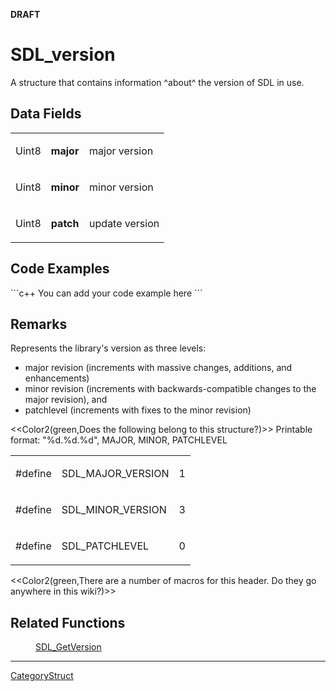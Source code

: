 <!-- pragma section-numbers off -->
<!-- pragma disable-camelcase -->
'''DRAFT'''

= SDL_version =
A structure that contains information ^about^ the version of SDL in use.


== Data Fields ==
{|
|Uint8
|'''major'''
|major version
|-
|Uint8
|'''minor'''
|minor version
|-
|Uint8
|'''patch'''
|update version
|}

== Code Examples ==
```c++
You can add your code example here
```

== Remarks ==
Represents the library's version as three levels: 
*major revision (increments with massive changes, additions, and enhancements)
*minor revision (increments with backwards-compatible changes to the major revision), and
*patchlevel (increments with fixes to the minor revision)


<<Color2(green,Does the following belong to this structure?)>>
Printable format: "%d.%d.%d", MAJOR, MINOR, PATCHLEVEL

{|
|#define
|SDL_MAJOR_VERSION
|1<br/>
|-
|#define
|SDL_MINOR_VERSION
|3<br/>
|-
|#define
|SDL_PATCHLEVEL
|0
|}

<<Color2(green,There are a number of macros for this header. Do they go anywhere in this wiki?)>>

== Related Functions ==
:[[SDL_GetVersion]]

----
[[CategoryStruct]]
